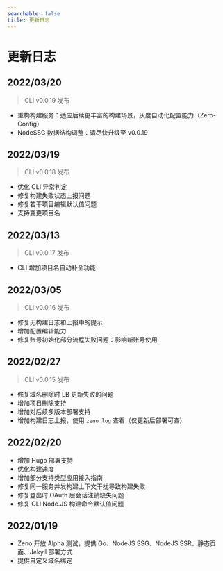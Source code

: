 ```yaml
---
searchable: false
title: 更新日志
---
```


<h1 className="text-center font-extrabold md:text-5xl mt-12 py-24">更新日志</h1>

## 2022/03/20

> CLI v0.0.19 发布

- 重构构建服务：适应后续更丰富的构建场景，灰度自动化配置能力（Zero-Config）
- NodeSSG 数据结构调整：请尽快升级至 v0.0.19


## 2022/03/19

> CLI v0.0.18 发布

- 优化 CLI 异常判定
- 修复构建失败状态上报问题
- 修复若干项目编辑默认值问题
- 支持变更项目名


## 2022/03/13

> CLI v0.0.17 发布

- CLI 增加项目名自动补全功能


## 2022/03/05

> CLI v0.0.16 发布

- 修复无构建日志和上报中的提示
- 增加配置编辑能力
- 修复账号初始化部分流程失败问题：影响新账号使用


## 2022/02/27

> CLI v0.0.15 发布

- 修复域名删除时 LB 更新失败的问题
- 增加项目删除支持
- 增加对后续多版本部署支持
- 增加构建日志上报，使用 `zeno log` 查看（仅更新后部署可查）


## 2022/02/20

- 增加 Hugo 部署支持
- 优化构建速度
- 增加部分支持类型应用接入指南
- 修复同一服务并发构建上下文干扰导致构建失败
- 修复登出时 OAuth 层会话注销缺失问题
- 修复 CLI Node.JS 构建命令默认值问题


## 2022/01/19

- Zeno 开放 Alpha 测试，提供 Go、NodeJS SSG、NodeJS SSR、静态页面、Jekyll 部署方式
- 提供自定义域名绑定


<div className="py-24" />
